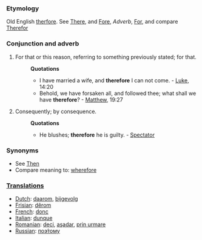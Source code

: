 ===Etymology===
Old English [[therfore]]. See [[There]], and [[Fore]], ''Adverb'', [[For]], and compare [[Therefor]]
===Conjunction and adverb===
#For that or this reason, referring to something previously stated; for that.
#:'''Quotations'''
#:*I have married a wife, and '''therefore''' I can not come. - [[Luke]], 14:20
#:*Behold, we have forsaken all, and followed thee; what shall we have '''therefore'''? - [[Matthew]], 19:27
#Consequently; by consequence.
#:'''Quotations'''
#:*He blushes; '''therefore''' he is guilty. - [[Spectator]]
===Synonyms===
*See [[Then]]
*Compare meaning to: [[wherefore]]

===[[Translations]]===
*[[Dutch]]: [[daarom]], [[bijgevolg]]
*[[Frisian]]: [[dêrom]]
*[[French]]: [[donc]]
*[[Italian]]: [[dunque]]
*[[Romanian]]: [[deci]], [[aşadar]], [[prin urmare]]
*[[Russian]]: [[поэтому|поэ́тому]]